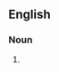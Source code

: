 ==English==

===Noun===
{{en-noun|?|head=[[esprit]] [[de]] [[l']][[escalier]]}}

# {{alternative form of|l'esprit de l'escalier}}